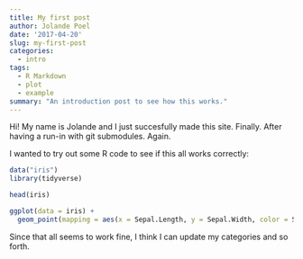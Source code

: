 ```yaml
---
title: My first post
author: Jolande Poel
date: '2017-04-20'
slug: my-first-post
categories:
  - intro
tags:
  - R Markdown
  - plot
  - example
summary: "An introduction post to see how this works."
---
```


Hi! My name is Jolande and I just succesfully made this site. Finally. After having a run-in with git submodules. Again.  
  
I wanted to try out some R code to see if this all works correctly:
```r
data("iris")
library(tidyverse)
```

```r
head(iris)
```

```r
ggplot(data = iris) + 
  geom_point(mapping = aes(x = Sepal.Length, y = Sepal.Width, color = Species))
```
  
Since that all seems to work fine, I think I can update my categories and so forth.